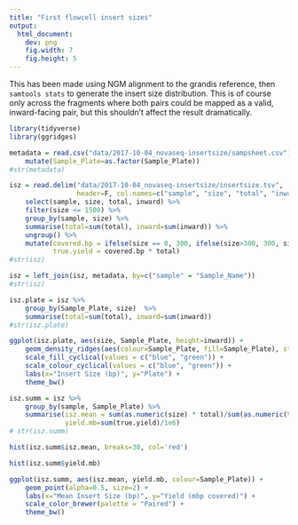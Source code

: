 ```yaml
---
title: "First flowcell insert sizes"
output:
  html_document:
    dev: png
    fig.width: 7
    fig.height: 5
---
```


This has been made using NGM alignment to the grandis reference, then `samtools stats` to generate the insert size distribution. This is of course only across the fragments where both pairs could be mapped as a valid, inward-facing pair, but this shouldn't affect the result dramatically.

```r
library(tidyverse)
library(ggridges)
```

```r
metadata = read.csv("data/2017-10-04_novaseq-insertsize/sampsheet.csv") %>%
    mutate(Sample_Plate=as.factor(Sample_Plate))
#str(metadata)

isz = read.delim("data/2017-10-04_novaseq-insertsize/insertsize.tsv",
                 header=F, col.names=c("sample", "size", "total", "inward", "outward", "other")) %>%
    select(sample, size, total, inward) %>%
    filter(size <= 1500) %>%
    group_by(sample, size) %>%
    summarise(total=sum(total), inward=sum(inward)) %>%
    ungroup() %>%
    mutate(covered.bp = ifelse(size == 0, 300, ifelse(size>300, 300, size)),
           true.yield = covered.bp * total)
#str(isz)

isz = left_join(isz, metadata, by=c("sample" = "Sample_Name"))
#str(isz)

isz.plate = isz %>%
    group_by(Sample_Plate, size)  %>%
    summarise(total=sum(total), inward=sum(inward))
#str(isz.plate)

ggplot(isz.plate, aes(size, Sample_Plate, height=inward)) +
    geom_density_ridges(aes(colour=Sample_Plate, fill=Sample_Plate), stat="identity", alpha=0.7) +
    scale_fill_cyclical(values = c("blue", "green")) +
    scale_colour_cyclical(values = c("blue", "green")) +
    labs(x="Insert Size (bp)", y="Plate") +
    theme_bw()

isz.summ = isz %>%
    group_by(sample, Sample_Plate) %>%
    summarise(isz.mean = sum(as.numeric(size) * total)/sum(as.numeric(total)),
              yield.mb=sum(true.yield)/1e6)
# str(isz.summ)

hist(isz.summ$isz.mean, breaks=30, col='red')

hist(isz.summ$yield.mb)

ggplot(isz.summ, aes(isz.mean, yield.mb, colour=Sample_Plate)) +
    geom_point(alpha=0.5, size=2) +
    labs(x="Mean Insert Size (bp)", y="Yield (mbp covered)") +
    scale_color_brewer(palette = "Paired") +
    theme_bw()
```
